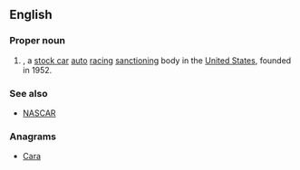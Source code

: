 ==English==
{{wikipedia|Automobile Racing Club of America}}

===Proper noun===
{{en-proper noun}}

# {{label|en|US|sports}} {{acronym of|[[automobile|Automobile]] [[racing|Racing]] [[club|Club]] of [[America]]|dot=|lang=en}}, a [[stock car]] [[auto]] [[racing]] [[sanction]]ing body in the [[United States]], founded in 1952.

===See also===
* [[NASCAR]]

===Anagrams===
* [[Cara#English|Cara]]